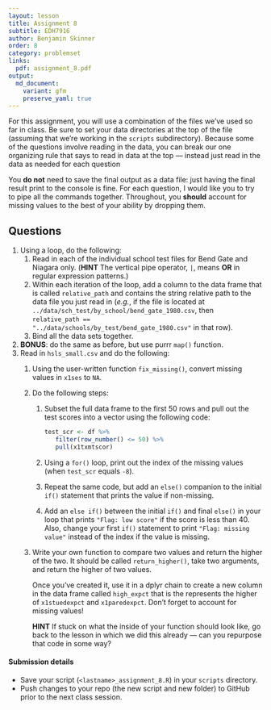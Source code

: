 ```yaml
---
layout: lesson
title: Assignment 8
subtitle: EDH7916
author: Benjamin Skinner
order: 8
category: problemset
links:
  pdf: assignment_8.pdf
output:
  md_document:
    variant: gfm
    preserve_yaml: true
---
```


For this assignment, you will use a combination of the files we've
used so far in class. Be sure to set your data directories at the top
of the file (assuming that we're working in the `scripts`
subdirectory). Because some of the questions involve reading in the
data, you can break our one organizing rule that says to read in data
at the top --- instead just read in the data as needed for each
question

You **do not** need to save the final output as a data file: just
having the final result print to the console is fine. For each
question, I would like you to try to pipe all the commands
together. Throughout, you **should** account for missing values to the
best of your ability by dropping them. 

## Questions

1. Using a loop, do the following:
   1. Read in each of the individual school test files for Bend Gate
      and Niagara only. (**HINT** The vertical pipe operator, `|`,
      means **OR** in regular expression patterns.)  
   1. Within each iteration of the loop, add a column to the data
      frame that is called `relative_path` and contains the string
      relative path to the data file you just read in (_e.g._, if the
      file is located at `../data/sch_test/by_school/bend_gate_1980.csv`,
      then `relative_path ==
      "../data/schools/by_test/bend_gate_1980.csv"` in that row).  
   1. Bind all the data sets together.
1. **BONUS**: do the same as before, but use purrr `map()` function.
1. Read in `hsls_small.csv` and do the following:
   1. Using the user-written function `fix_missing()`, convert missing
      values in `x1ses` to `NA`.  
   1. Do the following steps:  
	  1. Subset the full data frame to the first 50 rows and pull out
         the test scores into a vector using the
         following code:   
		 ```r
		 test_scr <- df %>% 
			filter(row_number() <= 50) %>% 
			pull(x1txmtscor)
		 ```
	  1. Using a `for()` loop, print out the index of the missing
	  values (when `test_scr` equals `-8`).
	  1. Repeat the same code, but add an `else()` companion to the
         initial `if()` statement that prints the value if non-missing.
	  1. Add an `else if()` between the initial `if()` and final
         `else()` in your loop that prints `"Flag: low score"` if the
         score is less than 40. Also, change your first `if()`
         statement to print `"Flag: missing value"` instead of the
         index if the value is missing.
   1. Write your own function to compare two values and return the
      higher of the two. It should be called `return_higher()`, take
      two arguments, and return the higher of two values.  
	  
	  Once you've created it, use it in a dplyr chain to create a
      new column in the data frame called `high_expct` that is the
      represents the higher of `x1stuedexpct` and
      `x1paredexpct`. Don't forget to account for
      missing values!  
	  
	  **HINT** If stuck on what the inside of your function should
      look like, go back to the lesson in which we did this already
      --- can you repurpose that code in some way?  


#### Submission details

- Save your script (`<lastname>_assignment_8.R`) in your `scripts`
  directory.
- Push changes to your repo (the new script and new folder) to GitHub
  prior to the next class session.





